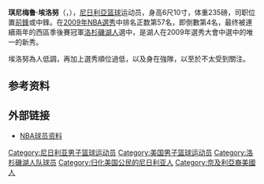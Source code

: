 {{Infobox NBA Player
| image = 
| position = [[前鋒|前鋒]]、中鋒
| height_ft = 6
| height_in = 10
| weight_lb = 235
| team = 
| number = 5
| nationality = {{USA}}
| birth_date = {{birth date and age|1987|3|11}}
| birth_place = {{NGA}}
| college = [[德州農工大學|德州農工大學]]
| draft_round  = 2
| draft_pick   = 59
| draft_year   = 2009
| draft_team = [[洛杉磯湖人|洛杉磯湖人]]
| career_start = 2009年
| awards =
}}

'''琪尼梅鲁·埃洛努'''（{{lang-en|'''Chinemelu Elonu'''}}，{{bd|1987年|3月11日|catIdx=Elonu, Chinemelu}}），[[尼日利亞|尼日利亞]][[篮球|篮球]]运动员，身高6尺10寸，体重235磅，司职位置[[前鋒|前鋒]]或中鋒。在[[2009年NBA選秀|2009年NBA選秀]]中排名正数第57名，即倒數第4名，最终被連續兩年的西區季後賽冠軍[[洛杉磯湖人|洛杉磯湖人]]選中，是湖人在2009年選秀大會中選中的唯一的新秀。

埃洛努為人低調，再加上選秀順位過低，以及身在強隊，以至於不太受到關注。

== 参考资料 ==
{{reflist}}

== 外部链接 ==
*[http://www.nba.com/playerfile/chinemelu_elonu/index.html NBA球员资料]

{{2009 NBA Draft}}

{{Authority control}}
{{DEFAULTSORT:Elonu, Chinemelu}}
[[Category:尼日利亚男子篮球运动员|Category:尼日利亚男子篮球运动员]]
[[Category:美国男子篮球运动员|Category:美国男子篮球运动员]]
[[Category:洛杉磯湖人队球员|Category:洛杉磯湖人队球员]]
[[Category:归化美国公民的尼日利亚人|Category:归化美国公民的尼日利亚人]]
[[Category:奈及利亞裔美國人|Category:奈及利亞裔美國人]]